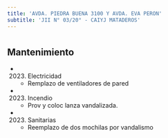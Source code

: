```yaml
---
title: 'AVDA. PIEDRA BUENA 3100 Y AVDA. EVA PERON'
subtitle: 'JII N° 03/20° - CAIYJ MATADEROS'
---
```


#


## Mantenimiento

*  (2023) Electricidad 
    + Remplazo de ventiladores de pared

*  (2023) Incendio 
    + Prov y coloc lanza vandalizada.

*  (2023) Sanitarias 
    + Reemplazo de dos mochilas por vandalismo



